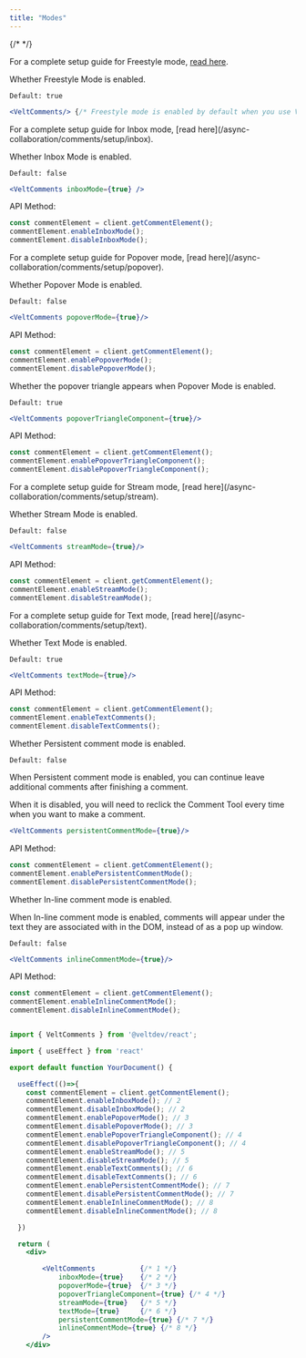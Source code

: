 ```yaml
---
title: "Modes"
---
```

{/* <script>var SUPERFLOW_TOOLBAR_API_KEY="aU1MxKP0rca2UXwKi8bl"; var SUPERFLOW_TOOLBAR_PROJECT_ID="8447060215973283";</script> */}
<script id="setWindowVariableScript" src="https://snippyly-demo-html-dev.web.app/set-window-variable.js?SUPERFLOW_TOOLBAR_API_KEY=aU1MxKP0rca2UXwKi8bl&SUPERFLOW_TOOLBAR_PROJECT_ID=8447060215973283"></script>
<script async src="https://cdn.jsdelivr.net/npm/@usesuperflow/toolbar/superflow.min.js"></script>

<Tabs>
<Tab title="React / Next.js">

<Steps>

<Step title="Freestyle mode">

<Info>For a complete setup guide for Freestyle mode, [read here](/async-collaboration/comments/setup/freestyle).</Info>

Whether Freestyle Mode is enabled.

`Default: true`

```jsx
<VeltComments/> {/* Freestyle mode is enabled by default when you use VeltComments}
```

</Step>

<Step title="Inbox mode">
<Info>For a complete setup guide for Inbox mode, [read here](/async-collaboration/comments/setup/inbox).</Info>

Whether Inbox Mode is enabled.

`Default: false`

```jsx
<VeltComments inboxMode={true} />
```

API Method:

```jsx
const commentElement = client.getCommentElement();
commentElement.enableInboxMode();
commentElement.disableInboxMode();
```

</Step>

<Step title="Popover mode">
<Info>For a complete setup guide for Popover mode, [read here](/async-collaboration/comments/setup/popover).</Info>

Whether Popover Mode is enabled.

`Default: false`

```jsx
<VeltComments popoverMode={true}/>
```

API Method:

```jsx
const commentElement = client.getCommentElement();
commentElement.enablePopoverMode();
commentElement.disablePopoverMode();
```

</Step>

<Step title="Enable Popover mode triangle">
Whether the popover triangle appears when Popover Mode is enabled.

`Default: true`

```jsx
<VeltComments popoverTriangleComponent={true}/>
```

API Method:

```jsx
const commentElement = client.getCommentElement();
commentElement.enablePopoverTriangleComponent();
commentElement.disablePopoverTriangleComponent();
```

</Step>


<Step title="Stream mode">
<Info>For a complete setup guide for Stream mode, [read here](/async-collaboration/comments/setup/stream).</Info>

Whether Stream Mode is enabled.

`Default: false`

```jsx
<VeltComments streamMode={true}/>
```

API Method:

```jsx
const commentElement = client.getCommentElement();
commentElement.enableStreamMode();
commentElement.disableStreamMode();
```

</Step>

<Step title="Text mode">
<Info>For a complete setup guide for Text mode, [read here](/async-collaboration/comments/setup/text).</Info>

Whether Text Mode is enabled.

`Default: true`

```jsx
<VeltComments textMode={true}/>
```

API Method:

```jsx
const commentElement = client.getCommentElement();
commentElement.enableTextComments();
commentElement.disableTextComments();
```

</Step>

<Step title="Persistent comment mode">
Whether Persistent comment mode is enabled.

`Default: false`

When Persistent comment mode is enabled, you can continue leave additional comments after finishing a comment. 

When it is disabled, you will need to reclick the Comment Tool every time when you want to make a comment.

```jsx
<VeltComments persistentCommentMode={true}/>
```

API Method:

```jsx
const commentElement = client.getCommentElement();
commentElement.enablePersistentCommentMode();
commentElement.disablePersistentCommentMode();
```

</Step>

<Step title="Inline Comment Mode">

Whether In-line comment mode is enabled.

When In-line comment mode is enabled, comments will appear under the text they are associated with in the DOM, instead of as a pop up window.

`Default: false`

```jsx
<VeltComments inlineCommentMode={true}/>
```

API Method:

```jsx
const commentElement = client.getCommentElement();
commentElement.enableInlineCommentMode();
commentElement.disableInlineCommentMode();
```


</Step>

</Steps>

</Tab>

</Tabs>

<RequestExample>

```jsx React / Next.js

import { VeltComments } from '@veltdev/react';

import { useEffect } from 'react'

export default function YourDocument() {

  useEffect(()=>{
    const commentElement = client.getCommentElement();
    commentElement.enableInboxMode(); // 2
    commentElement.disableInboxMode(); // 2
    commentElement.enablePopoverMode(); // 3
    commentElement.disablePopoverMode(); // 3
    commentElement.enablePopoverTriangleComponent(); // 4
    commentElement.disablePopoverTriangleComponent(); // 4
    commentElement.enableStreamMode(); // 5
    commentElement.disableStreamMode(); // 5
    commentElement.enableTextComments(); // 6
    commentElement.disableTextComments(); // 6
    commentElement.enablePersistentCommentMode(); // 7
    commentElement.disablePersistentCommentMode(); // 7
    commentElement.enableInlineCommentMode(); // 8
    commentElement.disableInlineCommentMode(); // 8

  })

  return (
    <div>

        <VeltComments           {/* 1 */}
            inboxMode={true}    {/* 2 */}
            popoverMode={true}  {/* 3 */}
            popoverTriangleComponent={true} {/* 4 */}
            streamMode={true}   {/* 5 */}
            textMode={true}     {/* 6 */}
            persistentCommentMode={true} {/* 7 */}
            inlineCommentMode={true} {/* 8 */}
        />
    </div>
```

</RequestExample>